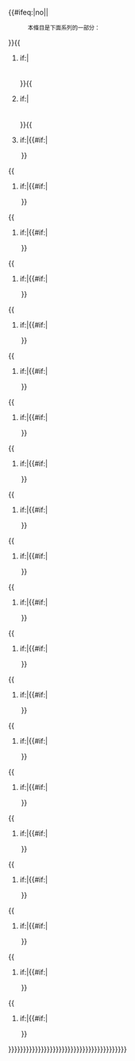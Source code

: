 <div class="infobox" style="font-size:100%;width:16em;padding:0em;text-align:left;">{{#ifeq:{{{series|}}}|no||<div style="text-align:center;padding:0em;margin:0.15em;font-size:80%;">本條目是下面系列的一部分：</div>}}{{
#if:{{{image|}}}|<div style="text-align:center;padding:0.15em;margin:0.15em;">{{{image}}}</div>}}{{
#if:{{{title|}}}|<div style="font-weight:bold;text-align:center;padding:0.15em;margin:0.15em;background-color:{{{bgcolor|#bbbbff}}};">{{{title}}}</div>}}{{
#if:{{{ list1|}}}|{{#if:{{{ group1|}}}|<div class="NavFrame {{#if:{{{state|}}}|{{{state}}}|{{#ifeq:{{{focus|}}}| 1|uncollapsed|collapsed}}}}" style="border:none;padding:0em;margin:0.15em;font-size:100%;"><div class="NavHead" style="background-color:{{{bgcolor|#ccccff}}};">{{{ group1}}}</div>}}<div class="NavContent" style="text-align:left;font-size:{{{font-size|90%}}};display:{{{display|block}};">
{{{ list1}}}</div></div>{{
#if:{{{ list2|}}}|{{#if:{{{ group2|}}}|<div class="NavFrame {{#if:{{{state|}}}|{{{state}}}|{{#ifeq:{{{focus|}}}| 2|uncollapsed|collapsed}}}}" style="border:none;padding:0em;margin:0.15em;font-size:100%;"><div class="NavHead" style="background-color:{{{bgcolor|#ccccff}}};">{{{ group2}}}</div>}}<div class="NavContent" style="text-align:left;font-size:{{{font-size|90%}}};display:{{{display|block}};">
{{{ list2}}}</div></div>{{
#if:{{{ list3|}}}|{{#if:{{{ group3|}}}|<div class="NavFrame {{#if:{{{state|}}}|{{{state}}}|{{#ifeq:{{{focus|}}}| 3|uncollapsed|collapsed}}}}" style="border:none;padding:0em;margin:0.15em;font-size:100%;"><div class="NavHead" style="background-color:{{{bgcolor|#ccccff}}};">{{{ group3}}}</div>}}<div class="NavContent" style="text-align:left;font-size:{{{font-size|90%}}};display:{{{display|block}};">
{{{ list3}}}</div></div>{{
#if:{{{ list4|}}}|{{#if:{{{ group4|}}}|<div class="NavFrame {{#if:{{{state|}}}|{{{state}}}|{{#ifeq:{{{focus|}}}| 4|uncollapsed|collapsed}}}}" style="border:none;padding:0em;margin:0.15em;font-size:100%;"><div class="NavHead" style="background-color:{{{bgcolor|#ccccff}}};">{{{ group4}}}</div>}}<div class="NavContent" style="text-align:left;font-size:{{{font-size|90%}}};display:{{{display|block}};">
{{{ list4}}}</div></div>{{
#if:{{{ list5|}}}|{{#if:{{{ group5|}}}|<div class="NavFrame {{#if:{{{state|}}}|{{{state}}}|{{#ifeq:{{{focus|}}}| 5|uncollapsed|collapsed}}}}" style="border:none;padding:0em;margin:0.15em;font-size:100%;"><div class="NavHead" style="background-color:{{{bgcolor|#ccccff}}};">{{{ group5}}}</div>}}<div class="NavContent" style="text-align:left;font-size:{{{font-size|90%}}};display:{{{display|block}};">
{{{ list5}}}</div></div>{{
#if:{{{ list6|}}}|{{#if:{{{ group6|}}}|<div class="NavFrame {{#if:{{{state|}}}|{{{state}}}|{{#ifeq:{{{focus|}}}| 6|uncollapsed|collapsed}}}}" style="border:none;padding:0em;margin:0.15em;font-size:100%;"><div class="NavHead" style="background-color:{{{bgcolor|#ccccff}}};">{{{ group6}}}</div>}}<div class="NavContent" style="text-align:left;font-size:{{{font-size|90%}}};display:{{{display|block}};">
{{{ list6}}}</div></div>{{
#if:{{{ list7|}}}|{{#if:{{{ group7|}}}|<div class="NavFrame {{#if:{{{state|}}}|{{{state}}}|{{#ifeq:{{{focus|}}}| 7|uncollapsed|collapsed}}}}" style="border:none;padding:0em;margin:0.15em;font-size:100%;"><div class="NavHead" style="background-color:{{{bgcolor|#ccccff}}};">{{{ group7}}}</div>}}<div class="NavContent" style="text-align:left;font-size:{{{font-size|90%}}};display:{{{display|block}};">
{{{ list7}}}</div></div>{{
#if:{{{ list8|}}}|{{#if:{{{ group8|}}}|<div class="NavFrame {{#if:{{{state|}}}|{{{state}}}|{{#ifeq:{{{focus|}}}| 8|uncollapsed|collapsed}}}}" style="border:none;padding:0em;margin:0.15em;font-size:100%;"><div class="NavHead" style="background-color:{{{bgcolor|#ccccff}}};">{{{ group8}}}</div>}}<div class="NavContent" style="text-align:left;font-size:{{{font-size|90%}}};display:{{{display|block}};">
{{{ list8}}}</div></div>{{
#if:{{{ list9|}}}|{{#if:{{{ group9|}}}|<div class="NavFrame {{#if:{{{state|}}}|{{{state}}}|{{#ifeq:{{{focus|}}}| 9|uncollapsed|collapsed}}}}" style="border:none;padding:0em;margin:0.15em;font-size:100%;"><div class="NavHead" style="background-color:{{{bgcolor|#ccccff}}};">{{{ group9}}}</div>}}<div class="NavContent" style="text-align:left;font-size:{{{font-size|90%}}};display:{{{display|block}};">
{{{ list9}}}</div></div>{{
#if:{{{list10|}}}|{{#if:{{{group10|}}}|<div class="NavFrame {{#if:{{{state|}}}|{{{state}}}|{{#ifeq:{{{focus|}}}|10|uncollapsed|collapsed}}}}" style="border:none;padding:0em;margin:0.15em;font-size:100%;"><div class="NavHead" style="background-color:{{{bgcolor|#ccccff}}};">{{{group10}}}</div>}}<div class="NavContent" style="text-align:left;font-size:{{{font-size|90%}}};display:{{{display|block}};">
{{{list10}}}</div></div>{{
#if:{{{list11|}}}|{{#if:{{{group11|}}}|<div class="NavFrame {{#if:{{{state|}}}|{{{state}}}|{{#ifeq:{{{focus|}}}|11|uncollapsed|collapsed}}}}" style="border:none;padding:0em;margin:0.15em;font-size:100%;"><div class="NavHead" style="background-color:{{{bgcolor|#ccccff}}};">{{{group11}}}</div>}}<div class="NavContent" style="text-align:left;font-size:{{{font-size|90%}}};display:{{{display|block}};">
{{{list11}}}</div></div>{{
#if:{{{list12|}}}|{{#if:{{{group12|}}}|<div class="NavFrame {{#if:{{{state|}}}|{{{state}}}|{{#ifeq:{{{focus|}}}|12|uncollapsed|collapsed}}}}" style="border:none;padding:0em;margin:0.15em;font-size:100%;"><div class="NavHead" style="background-color:{{{bgcolor|#ccccff}}};">{{{group12}}}</div>}}<div class="NavContent" style="text-align:left;font-size:{{{font-size|90%}}};display:{{{display|block}};">
{{{list12}}}</div></div>{{
#if:{{{list13|}}}|{{#if:{{{group13|}}}|<div class="NavFrame {{#if:{{{state|}}}|{{{state}}}|{{#ifeq:{{{focus|}}}|13|uncollapsed|collapsed}}}}" style="border:none;padding:0em;margin:0.15em;font-size:100%;"><div class="NavHead" style="background-color:{{{bgcolor|#ccccff}}};">{{{group13}}}</div>}}<div class="NavContent" style="text-align:left;font-size:{{{font-size|90%}}};display:{{{display|block}};">
{{{list13}}}</div></div>{{
#if:{{{list14|}}}|{{#if:{{{group14|}}}|<div class="NavFrame {{#if:{{{state|}}}|{{{state}}}|{{#ifeq:{{{focus|}}}|14|uncollapsed|collapsed}}}}" style="border:none;padding:0em;margin:0.15em;font-size:100%;"><div class="NavHead" style="background-color:{{{bgcolor|#ccccff}}};">{{{group14}}}</div>}}<div class="NavContent" style="text-align:left;font-size:{{{font-size|90%}}};display:{{{display|block}};">
{{{list14}}}</div></div>{{
#if:{{{list15|}}}|{{#if:{{{group15|}}}|<div class="NavFrame {{#if:{{{state|}}}|{{{state}}}|{{#ifeq:{{{focus|}}}|15|uncollapsed|collapsed}}}}" style="border:none;padding:0em;margin:0.15em;font-size:100%;"><div class="NavHead" style="background-color:{{{bgcolor|#ccccff}}};">{{{group15}}}</div>}}<div class="NavContent" style="text-align:left;font-size:{{{font-size|90%}}};display:{{{display|block}};">
{{{list15}}}</div></div>{{
#if:{{{list16|}}}|{{#if:{{{group16|}}}|<div class="NavFrame {{#if:{{{state|}}}|{{{state}}}|{{#ifeq:{{{focus|}}}|16|uncollapsed|collapsed}}}}" style="border:none;padding:0em;margin:0.15em;font-size:100%;"><div class="NavHead" style="background-color:{{{bgcolor|#ccccff}}};">{{{group16}}}</div>}}<div class="NavContent" style="text-align:left;font-size:{{{font-size|90%}}};display:{{{display|block}};">
{{{list16}}}</div></div>{{
#if:{{{list17|}}}|{{#if:{{{group17|}}}|<div class="NavFrame {{#if:{{{state|}}}|{{{state}}}|{{#ifeq:{{{focus|}}}|17|uncollapsed|collapsed}}}}" style="border:none;padding:0em;margin:0.15em;font-size:100%;"><div class="NavHead" style="background-color:{{{bgcolor|#ccccff}}};">{{{group17}}}</div>}}<div class="NavContent" style="text-align:left;font-size:{{{font-size|90%}}};display:{{{display|block}};">
{{{list17}}}</div></div>{{
#if:{{{list18|}}}|{{#if:{{{group18|}}}|<div class="NavFrame {{#if:{{{state|}}}|{{{state}}}|{{#ifeq:{{{focus|}}}|18|uncollapsed|collapsed}}}}" style="border:none;padding:0em;margin:0.15em;font-size:100%;"><div class="NavHead" style="background-color:{{{bgcolor|#ccccff}}};">{{{group18}}}</div>}}<div class="NavContent" style="text-align:left;font-size:{{{font-size|90%}}};display:{{{display|block}};">
{{{list18}}}</div></div>{{
#if:{{{list19|}}}|{{#if:{{{group19|}}}|<div class="NavFrame {{#if:{{{state|}}}|{{{state}}}|{{#ifeq:{{{focus|}}}|19|uncollapsed|collapsed}}}}" style="border:none;padding:0em;margin:0.15em;font-size:100%;"><div class="NavHead" style="background-color:{{{bgcolor|#ccccff}}};">{{{group19}}}</div>}}<div class="NavContent" style="text-align:left;font-size:{{{font-size|90%}}};display:{{{display|block}};">
{{{list19}}}</div></div>{{
#if:{{{list20|}}}|{{#if:{{{group20|}}}|<div class="NavFrame {{#if:{{{state|}}}|{{{state}}}|{{#ifeq:{{{focus|}}}|20|uncollapsed|collapsed}}}}" style="border:none;padding:0em;margin:0.15em;font-size:100%;"><div class="NavHead" style="background-color:{{{bgcolor|#ccccff}}};">{{{group20}}}</div>}}<div class="NavContent" style="text-align:left;font-size:{{{font-size|90%}}};display:{{{display|block}};">
{{{list20}}}</div></div>}}}}}}}}}}}}}}}}}}}}}}}}}}}}}}}}}}}}}}}}{{Tnavbar|{{{name|}}}|style=margin:.15em}}</div><noinclude>{{documentation}}</noinclude>